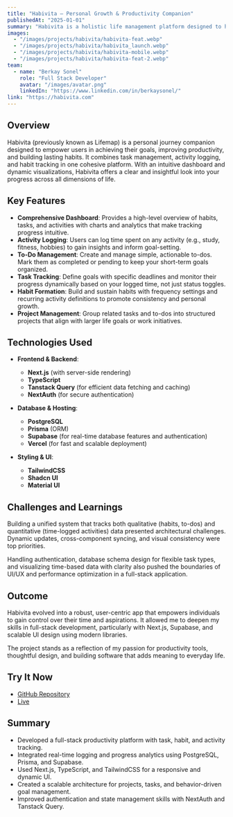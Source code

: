 ```yaml
---
title: "Habivita — Personal Growth & Productivity Companion"
publishedAt: "2025-01-01"
summary: "Habivita is a holistic life management platform designed to help users track tasks, build habits, and log meaningful activities for personal growth and productivity."
images:
  - "/images/projects/habivita/habivita-feat.webp"
  - "/images/projects/habivita/habivita_launch.webp"
  - "/images/projects/habivita/habivita-mobile.webp"
  - "/images/projects/habivita/habivita-feat-2.webp"
team:
  - name: "Berkay Sonel"
    role: "Full Stack Developer"
    avatar: "/images/avatar.png"
    linkedIn: "https://www.linkedin.com/in/berkaysonel/"
link: "https://habivita.com"
---
```


## Overview

Habivita (previously known as Lifemap) is a personal journey companion designed to empower users in achieving their goals, improving productivity, and building lasting habits. It combines task management, activity logging, and habit tracking in one cohesive platform. With an intuitive dashboard and dynamic visualizations, Habivita offers a clear and insightful look into your progress across all dimensions of life.

## Key Features

- **Comprehensive Dashboard**: Provides a high-level overview of habits, tasks, and activities with charts and analytics that make tracking progress intuitive.
- **Activity Logging**: Users can log time spent on any activity (e.g., study, fitness, hobbies) to gain insights and inform goal-setting.
- **To-Do Management**: Create and manage simple, actionable to-dos. Mark them as completed or pending to keep your short-term goals organized.
- **Task Tracking**: Define goals with specific deadlines and monitor their progress dynamically based on your logged time, not just status toggles.
- **Habit Formation**: Build and sustain habits with frequency settings and recurring activity definitions to promote consistency and personal growth.
- **Project Management**: Group related tasks and to-dos into structured projects that align with larger life goals or work initiatives.

## Technologies Used

- **Frontend & Backend**:
  - **Next.js** (with server-side rendering)
  - **TypeScript**
  - **Tanstack Query** (for efficient data fetching and caching)
  - **NextAuth** (for secure authentication)

- **Database & Hosting**:
  - **PostgreSQL**
  - **Prisma** (ORM)
  - **Supabase** (for real-time database features and authentication)
  - **Vercel** (for fast and scalable deployment)

- **Styling & UI**:
  - **TailwindCSS**
  - **Shadcn UI**
  - **Material UI**

## Challenges and Learnings

Building a unified system that tracks both qualitative (habits, to-dos) and quantitative (time-logged activities) data presented architectural challenges. Dynamic updates, cross-component syncing, and visual consistency were top priorities.

Handling authentication, database schema design for flexible task types, and visualizing time-based data with clarity also pushed the boundaries of UI/UX and performance optimization in a full-stack application.

## Outcome

Habivita evolved into a robust, user-centric app that empowers individuals to gain control over their time and aspirations. It allowed me to deepen my skills in full-stack development, particularly with Next.js, Supabase, and scalable UI design using modern libraries.

The project stands as a reflection of my passion for productivity tools, thoughtful design, and building software that adds meaning to everyday life.

## Try It Now

- [GitHub Repository](https://github.com/berkay/habivita)
- [Live](https://habivita.com)

## Summary

- Developed a full-stack productivity platform with task, habit, and activity tracking.
- Integrated real-time logging and progress analytics using PostgreSQL, Prisma, and Supabase.
- Used Next.js, TypeScript, and TailwindCSS for a responsive and dynamic UI.
- Created a scalable architecture for projects, tasks, and behavior-driven goal management.
- Improved authentication and state management skills with NextAuth and Tanstack Query.
